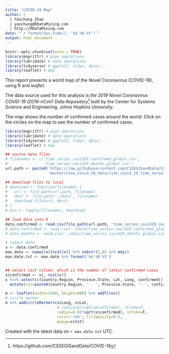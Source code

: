```yaml
---
title: "COVID-19 Map"
author: |
  | Yanchang Zhao
  | yanchang@RDataMining.com
  | http://RDataMining.com
date: "`r format(Sys.time(), '%d %B %Y')`"
output: html_document
---
```


```r
knitr::opts_chunk$set(echo = TRUE)
library(magrittr) # pipe operations
library(lubridate) # date operations
library(tidyverse) # ggplot2, tidyr, dplyr...
library(leaflet) # map
```



This report presents a world map of the Novel Coronavirus (COVID-19), using R and *leaflet*.

The data source used for this analysis is *the 2019 Novel Coronavirus COVID-19 (2019-nCoV) Data Repository*^[https://github.com/CSSEGISandData/COVID-19] built by the Center for Systems Science and Engineering, Johns Hopkins University.

The map shows the number of confirmed cases around the world. Click on the circles on the map to see the number of confirmed cases.

```r
library(magrittr) # pipe operations
library(lubridate) # date operations
library(tidyverse) # ggplot2, tidyr, dplyr...
library(leaflet) # map

## source data files
# filenames <- c('time_series_covid19_confirmed_global.csv', 
#                'time_series_covid19_deaths_global.csv')
url.path <- paste0('https://raw.githubusercontent.com/CSSEGISandData/COVID-19/',
                   'master/csse_covid_19_data/csse_covid_19_time_series/')

## download files to local
# download <- function(filename) {
#   url <- file.path(url.path, filename)
#   dest <- file.path('./data', filename)
#   download.file(url, dest)
# }
# bin <- lapply(filenames, download)

## load data into R
data.confirmed <- read.csv(file.path(url.path, 'time_series_covid19_confirmed_global.csv'))
# data.confirmed <- read.csv('./data/time_series_covid19_confirmed_global.csv') 
# data.deaths <- read.csv('./data/time_series_covid19_deaths_global.csv') 

# latest date
x <- data.confirmed
max.date <- names(x)[ncol(x)] %>% substr(2,8) %>% mdy()
max.date.txt <- max.date %>% format('%d %B %Y')


## select last column, which is the number of latest confirmed cases
x$confirmed <- x[, ncol(x)]
x %<>% select(c(Country.Region, Province.State, Lat, Long, confirmed)) %>%
  mutate(txt=paste0(Country.Region, ' - ', Province.State, ': ', confirmed))

m <- leaflet(width=1200, height=800) %>% addTiles()
# circle marker
m %>% addCircleMarkers(x$Long, x$Lat, 
                       # radius=2+log2(x$confirmed), stroke=F,
                       radius=0.03*sqrt(x$confirmed), stroke=F,
                       color='red', fillOpacity=0.5,
                       popup=x$txt)

```

Created with the latest data on `r max.date.txt` UTC.
